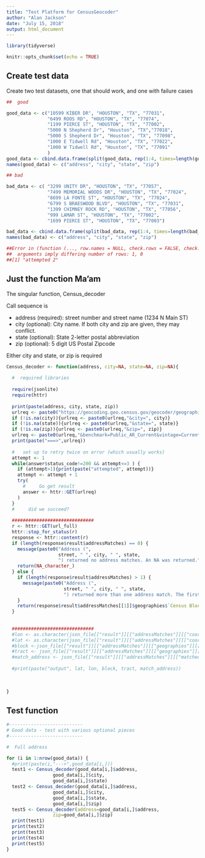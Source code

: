 ```yaml
---
title: "Test Platform for CensusGeocoder"
author: "Alan Jackson"
date: "July 15, 2018"
output: html_document
---
```


```r

library(tidyverse)

knitr::opts_chunk$set(echo = TRUE)
```

## Create test data

Create two test datasets, one that should work, and one with failure cases

```r

##  good

good_data <- c("10599 KIBER DR", "HOUSTON", "TX", "77031",
               "6499 ROOS RD", "HOUSTON", "TX", "77074",
               "1199 PIERCE ST", "HOUSTON", "TX", "77002",
               "5000 N Shepherd Dr", "Houston", "TX","77018",
               "5000 S Shepherd Dr", "Houston", "TX", "77098",
               "1000 E Tidwell Rd", "Houston", "TX", "77022",
               "1000 W Tidwell Rd", "Houston", "TX", "77091" 
               )
good_data <- cbind.data.frame(split(good_data, rep(1:4, times=length(good_data)/4)), stringsAsFactors=F)
names(good_data) <- c("address", "city", "state", "zip")

## bad

bad_data <- c( "3299 UNITY DR", "HOUSTON", "TX", "77057",
               "7499 MEMORIAL WOODS DR", "HOUSTON", "TX", "77024",
               "8699 LA FONTE ST", "HOUSTON", "TX", "77024",
               "6799 S BRAESWOOD BLVD", "HOUSTON", "TX", "77031",
               "1399 CHIMNEY ROCK RD", "HOUSTON", "TX", "77056",
               "999 LAMAR ST", "HOUSTON", "TX", "77002",
               "1699 PIERCE ST", "HOUSTON", "TX", "77003")

bad_data <- cbind.data.frame(split(bad_data, rep(1:4, times=length(bad_data)/4)), stringsAsFactors=F)
names(bad_data) <- c("address", "city", "state", "zip")

##Error in (function (..., row.names = NULL, check.rows = FALSE, check.names TRUE,  : 
##  arguments imply differing number of rows: 1, 0
##[1] "attempted 2"

```

##  Just the function Ma'am

The singular function, Census_decoder

Call sequence is

* address (required): street number and street name (1234 N Main ST)
* city (optional): City name. If both city and zip are given, they may conflict.
* state (optional): State 2-letter postal abbreviation
* zip (optional): 5 digit US Postal Zipcode

Either city and state, or zip is required


```r

Census_decoder <- function(address, city=NA, state=NA, zip=NA){
 
  #  required libraries 
  
  require(jsonlite)
  require(httr)
  
  print(paste(address, city, state, zip)) 
  urlreq <- paste0("https://geocoding.geo.census.gov/geocoder/geographies/address?street=",gsub(" ", "+",address))
  if (!is.na(city)){urlreq <- paste0(urlreq,"&city=", city)}
  if (!is.na(state)){urlreq <- paste0(urlreq,"&state=", state)}
  if (!is.na(zip)){urlreq <- paste0(urlreq,"&zip=", zip)}
  urlreq <- paste0(urlreq,"&benchmark=Public_AR_Current&vintage=Current_Current&format=json")
  print(paste("===>",urlreq))
  
  #   set up to retry twice on error (which usually works)
  attempt <- 1
  while(answer$status_code!=200 && attempt<=3 ) {
    if (attempt>1){print(paste("attempted", attempt))}
    attempt <- attempt + 1
    try(
      #     Go get result
      answer <- httr::GET(urlreq)
    )
  }
  #     did we succeed?
  
  ##############################
  r <- httr::GET(url_full)
  httr::stop_for_status(r)
  response <- httr::content(r)
  if (length(response$result$addressMatches) == 0) {
    message(paste0("Address (",
                   street, " ", city, " ", state,
                   ") returned no address matches. An NA was returned."))
    return(NA_character_)
  } else {
    if (length(response$result$addressMatches) > 1) {
      message(paste0("Address (",
                     street, " ", city, " ", state,
                     ") returned more than one address match. The first match was returned."))
    }
    return(response$result$addressMatches[[1]]$geographies$`Census Blocks`[[1]]$GEOID)
  }
  
  
  ##############################
  #lon <- as.character(json_file[["result"]][["addressMatches"]][["coordinates"]][["x"]])
  #lat <- as.character(json_file[["result"]][["addressMatches"]][["coordinates"]][["y"]])
  #block <-json_file[["result"]][["addressMatches"]][["geographies"]][["2010 Census Blocks"]][[1]][["BLOCK"]]
  #tract <- json_file[["result"]][["addressMatches"]][["geographies"]][["Census Tracts"]][[1]][["TRACT"]]
  #match_address <- json_file[["result"]][["addressMatches"]][["matchedAddress"]]
  
  #print(paste("output", lat, lon, block, tract, match_address))
  
  
  
}

```

##   Test function

```r

#---------------------------
# Good data - test with various optional pieces
#---------------------------

#  Full address

for (i in 1:nrow(good_data)) {
  #print(paste(i,"--->",good_data[i,]))
  test1 <- Census_decoder(good_data[i,]$address, 
                 good_data[i,]$city,
                 good_data[i,]$state)
  test2 <- Census_decoder(good_data[i,]$address, 
                 good_data[i,]$city,
                 good_data[i,]$state,
                 good_data[i,]$zip)
  test5 <- Census_decoder(address=good_data[i,]$address, 
                 zip=good_data[i,]$zip)
  print(test1)
  print(test2)
  print(test3)
  print(test4)
  print(test5)
}


```

